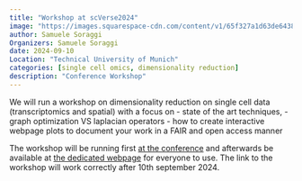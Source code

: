 ```yaml
---
title: "Workshop at scVerse2024"
image: "https://images.squarespace-cdn.com/content/v1/65f327a1d63de64385123101/2e16d2bc-b1a4-4746-b1ba-c88709029398/scverse_bw_300x300.png?format=1500w"
author: Samuele Soraggi
Organizers: Samuele Soraggi
date: 2024-09-10
Location: "Technical University of Munich"
categories: [single cell omics, dimensionality reduction]
description: "Conference Workshop"
---
```


We will run a workshop on dimensionality reduction on single cell data (transcriptomics and spatial) with a focus on 
- state of the art techniques, 
- graph optimization VS laplacian operators
- how to create interactive webpage plots to document your work in a FAIR and open access manner

The workshop will be running first [at the conference](https://scverse.org/conference2024) and afterwards be available at [the dedicated webpage](https://hds-sandbox.github.io/scverse-2024-workshop) for everyone to use. The link to the workshop will work correctly after 10th september 2024.
